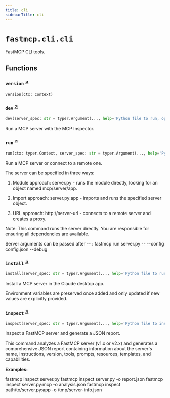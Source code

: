 ```yaml
---
title: cli
sidebarTitle: cli
---
```


# `fastmcp.cli.cli`


FastMCP CLI tools.

## Functions

### `version` <sup><a href="https://github.com/jlowin/fastmcp/blob/main/src/fastmcp/cli/cli.py#L87" target="_blank">↗</a></sup>

```python
version(ctx: Context)
```

### `dev` <sup><a href="https://github.com/jlowin/fastmcp/blob/main/src/fastmcp/cli/cli.py#L110" target="_blank">↗</a></sup>

```python
dev(server_spec: str = typer.Argument(..., help='Python file to run, optionally with :object suffix'), with_editable: Annotated[Path | None, typer.Option('--with-editable', '-e', help='Directory containing pyproject.toml to install in editable mode', exists=True, file_okay=False, resolve_path=True)] = None, with_packages: Annotated[list[str], typer.Option('--with', help='Additional packages to install')] = [], inspector_version: Annotated[str | None, typer.Option('--inspector-version', help='Version of the MCP Inspector to use')] = None, ui_port: Annotated[int | None, typer.Option('--ui-port', help='Port for the MCP Inspector UI')] = None, server_port: Annotated[int | None, typer.Option('--server-port', help='Port for the MCP Inspector Proxy server')] = None) -> None
```


Run a MCP server with the MCP Inspector.


### `run` <sup><a href="https://github.com/jlowin/fastmcp/blob/main/src/fastmcp/cli/cli.py#L227" target="_blank">↗</a></sup>

```python
run(ctx: typer.Context, server_spec: str = typer.Argument(..., help='Python file, object specification (file:obj), or URL'), transport: Annotated[str | None, typer.Option('--transport', '-t', help='Transport protocol to use (stdio, http, or sse)')] = None, host: Annotated[str | None, typer.Option('--host', help='Host to bind to when using http transport (default: 127.0.0.1)')] = None, port: Annotated[int | None, typer.Option('--port', '-p', help='Port to bind to when using http transport (default: 8000)')] = None, log_level: Annotated[str | None, typer.Option('--log-level', '-l', help='Log level (DEBUG, INFO, WARNING, ERROR, CRITICAL)')] = None) -> None
```


Run a MCP server or connect to a remote one.

The server can be specified in three ways:
1. Module approach: server.py - runs the module directly, looking for an object named mcp/server/app.

2. Import approach: server.py:app - imports and runs the specified server object.

3. URL approach: http://server-url - connects to a remote server and creates a proxy.



Note: This command runs the server directly. You are responsible for ensuring
all dependencies are available.

Server arguments can be passed after -- :
fastmcp run server.py -- --config config.json --debug


### `install` <sup><a href="https://github.com/jlowin/fastmcp/blob/main/src/fastmcp/cli/cli.py#L313" target="_blank">↗</a></sup>

```python
install(server_spec: str = typer.Argument(..., help='Python file to run, optionally with :object suffix'), server_name: Annotated[str | None, typer.Option('--name', '-n', help="Custom name for the server (defaults to server's name attribute or file name)")] = None, with_editable: Annotated[Path | None, typer.Option('--with-editable', '-e', help='Directory containing pyproject.toml to install in editable mode', exists=True, file_okay=False, resolve_path=True)] = None, with_packages: Annotated[list[str], typer.Option('--with', help='Additional packages to install')] = [], env_vars: Annotated[list[str], typer.Option('--env-var', '-v', help='Environment variables in KEY=VALUE format')] = [], env_file: Annotated[Path | None, typer.Option('--env-file', '-f', help='Load environment variables from a .env file', exists=True, file_okay=True, dir_okay=False, resolve_path=True)] = None) -> None
```


Install a MCP server in the Claude desktop app.

Environment variables are preserved once added and only updated if new values
are explicitly provided.


### `inspect` <sup><a href="https://github.com/jlowin/fastmcp/blob/main/src/fastmcp/cli/cli.py#L444" target="_blank">↗</a></sup>

```python
inspect(server_spec: str = typer.Argument(..., help='Python file to inspect, optionally with :object suffix'), output: Annotated[Path, typer.Option('--output', '-o', help='Output file path for the JSON report (default: server-info.json)')] = Path('server-info.json')) -> None
```


Inspect a FastMCP server and generate a JSON report.

This command analyzes a FastMCP server (v1.x or v2.x) and generates
a comprehensive JSON report containing information about the server's
name, instructions, version, tools, prompts, resources, templates,
and capabilities.

**Examples:**

fastmcp inspect server.py
fastmcp inspect server.py -o report.json
fastmcp inspect server.py:mcp -o analysis.json
fastmcp inspect path/to/server.py:app -o /tmp/server-info.json

